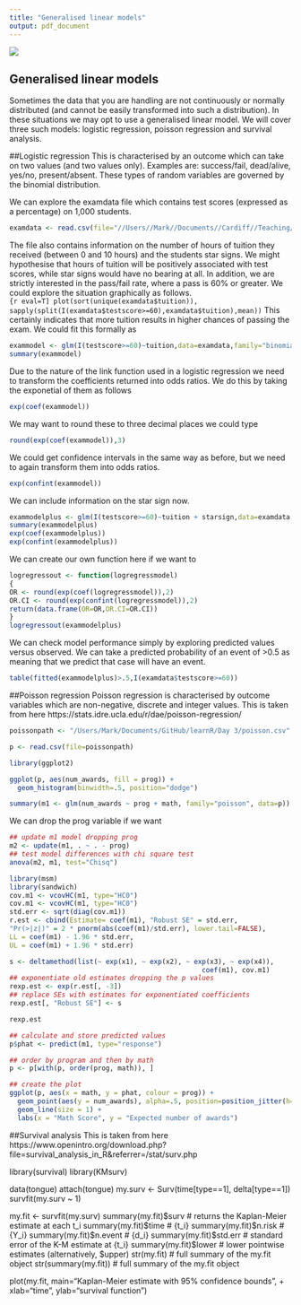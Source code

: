 ```yaml
---
title: "Generalised linear models"
output: pdf_document
---
```



![](https://raw.githubusercontent.com/MarkKelson/learnR/master/learnR.png)
 

## Generalised linear models

Sometimes the data that you are handling are not continuously or normally distributed (and cannot be easily transformed into such a distribution). In these situations we may opt to use a generalised linear model. We will cover three such models: logistic regression, poisson regression and survival analysis. 

##Logistic regression
This is characterised by an outcome which can take on two values (and two values only). Examples are: success/fail, dead/alive, yes/no, present/absent. These types of random variables are governed by the binomial distribution. 

We can explore the examdata file which contains test scores (expressed as a percentage) on 1,000 students.
```r
examdata <- read.csv(file="//Users//Mark//Documents//Cardiff//Teaching//R//learnR//Handbook//Datasets//examdat.csv")
```

The file also contains information on the number of hours of tuition they received (between 0 and 10 hours) and the students star signs. We might hypothesise that hours of tuition will be positively associated with test scores, while star signs would have no bearing at all. In addition, we are strictly interested in the pass/fail rate, where a pass is 60% or greater. We could explore the situation graphically as follows.  
```{r eval=T]
plot(sort(unique(examdata$tuition)), sapply(split(I(examdata$testscore>=60),examdata$tuition),mean))
```
This certainly indicates that more tuition results in higher chances of passing the exam. We could fit this formally as

```r
exammodel <- glm(I(testscore>=60)~tuition,data=examdata,family="binomial")
summary(exammodel)
```
Due to the nature of the link function used in a logistic regression we need to transform the coefficients returned into odds ratios. We do this by taking the exponetial of them as follows
```r
exp(coef(exammodel))
```
We may want to round these to three decimal places we could type
```r
round(exp(coef(exammodel)),3)
```
We could get confidence intervals in the same way as before, but we need to again transform them into odds ratios. 
```r
exp(confint(exammodel))
```
We can include information on the star sign now.
```r
exammodelplus <- glm(I(testscore>=60)~tuition + starsign,data=examdata,family="binomial")
summary(exammodelplus)
exp(coef(exammodelplus))
exp(confint(exammodelplus))
```


We can create our own function here if we want to 

```r
logregressout <- function(logregressmodel)
{
OR <- round(exp(coef(logregressmodel)),2)
OR.CI <- round(exp(confint(logregressmodel)),2)
return(data.frame(OR=OR,OR.CI=OR.CI))
}
logregressout(exammodelplus)
```

We can check model performance simply by exploring predicted values versus observed. We can take a predicted probability of an event of >0.5 as meaning that we predict that case will have an event.
```r
table(fitted(exammodelplus)>.5,I(examdata$testscore>=60))
```


##Poisson regression
Poisson regression is characterised by outcome variables which are non-negative, discrete and integer values. 
This is taken from here 
https://stats.idre.ucla.edu/r/dae/poisson-regression/

```r
poissonpath <- "/Users/Mark/Documents/GitHub/learnR/Day 3/poisson.csv"

p <- read.csv(file=poissonpath)

library(ggplot2)

ggplot(p, aes(num_awards, fill = prog)) +
  geom_histogram(binwidth=.5, position="dodge")

summary(m1 <- glm(num_awards ~ prog + math, family="poisson", data=p))
```
We can drop the prog variable if we want

```r
## update m1 model dropping prog
m2 <- update(m1, . ~ . - prog)
## test model differences with chi square test
anova(m2, m1, test="Chisq")
```


```r
library(msm)
library(sandwich)
cov.m1 <- vcovHC(m1, type="HC0")
cov.m1 <- vcovHC(m1, type="HC0")
std.err <- sqrt(diag(cov.m1))
r.est <- cbind(Estimate= coef(m1), "Robust SE" = std.err,
"Pr(>|z|)" = 2 * pnorm(abs(coef(m1)/std.err), lower.tail=FALSE),
LL = coef(m1) - 1.96 * std.err,
UL = coef(m1) + 1.96 * std.err)

s <- deltamethod(list(~ exp(x1), ~ exp(x2), ~ exp(x3), ~ exp(x4)), 
                                                coef(m1), cov.m1)
## exponentiate old estimates dropping the p values
rexp.est <- exp(r.est[, -3])
## replace SEs with estimates for exponentiated coefficients
rexp.est[, "Robust SE"] <- s

rexp.est
```

```r
## calculate and store predicted values
p$phat <- predict(m1, type="response")

## order by program and then by math
p <- p[with(p, order(prog, math)), ]

## create the plot
ggplot(p, aes(x = math, y = phat, colour = prog)) +
  geom_point(aes(y = num_awards), alpha=.5, position=position_jitter(h=.2)) +
  geom_line(size = 1) +
  labs(x = "Math Score", y = "Expected number of awards")
```


##Survival analysis
This is taken from here https://www.openintro.org/download.php?file=survival_analysis_in_R&referrer=/stat/surv.php

library(survival)
library(KMsurv)

data(tongue)
attach(tongue)
my.surv <- Surv(time[type==1], delta[type==1])
survfit(my.surv ~ 1)

my.fit <- survfit(my.surv)
summary(my.fit)$surv # returns the Kaplan-Meier estimate at each t_i
summary(my.fit)$time # {t_i}
summary(my.fit)$n.risk # {Y_i}
summary(my.fit)$n.event # {d_i}
summary(my.fit)$std.err # standard error of the K-M estimate at {t_i}
summary(my.fit)$lower # lower pointwise estimates (alternatively, $upper)
str(my.fit) # full summary of the my.fit object
str(summary(my.fit)) # full summary of the my.fit object



plot(my.fit, main="Kaplan-Meier estimate with 95% confidence bounds",
+ xlab="time", ylab="survival function")